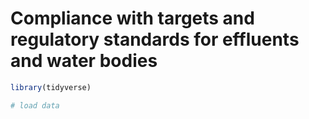 
# Compliance with targets and regulatory standards for effluents and water bodies



```r
library(tidyverse)

# load data
```

